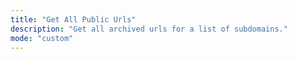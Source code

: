 ```yaml
---
title: "Get All Public Urls"
description: "Get all archived urls for a list of subdomains."
mode: "custom"
---
```



<WorkflowPage 
title="Get All Public Urls"
category="Content Discovery"
description="Get all archived urls for a list of subdomains."
createdOn="29 June, 2022"
author="trickest-mhmdiaa"
workflowUrl="https://editor.staging.trickest.io/preview?workflow_url=https://trickest-public-workflow.s3.eu-central-1.amazonaws.com/6457e7be-3402-4a1f-8143-fca414dd315e.json"
id="6457e7be-3402-4a1f-8143-fca414dd315e"
/>